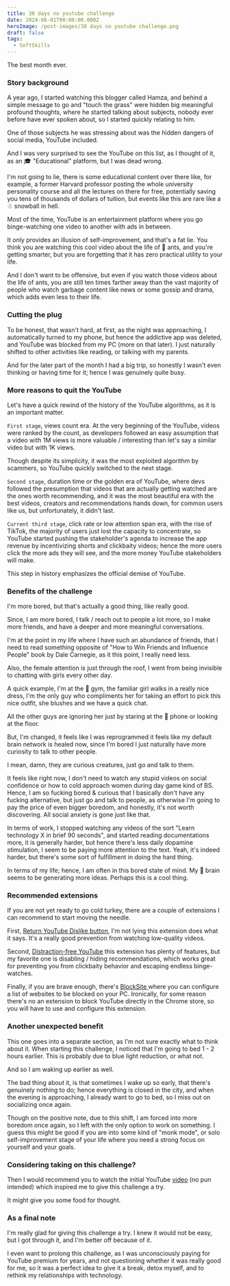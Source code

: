 ```yaml
---
title: 30 days no youtube challenge
date: 2024-06-01T00:00:00.000Z
heroImage: /post-images/30 days no youtube challenge.png
draft: false
tags:
  - SoftSkills
---
```


The best month ever.

### Story background

A year ago, I started watching this blogger called Hamza, and behind a simple message to go and "touch the grass" were hidden big meaningful  profound thoughts, where he started talking about subjects, nobody ever before have ever spoken about, so I started quickly relating to him.

One of those subjects he was stressing about was the hidden dangers of social media, YouTube included.

And I was very surprised to see the YouTube on this list, as I thought of it, as an 🎓 "Educational" platform, but I was dead wrong.

I'm not going to lie, there is some educational content over there like, for example, a former Harvard professor posting the whole university personality course and all the lectures on there for free, potentially saving you tens of thousands of dollars of tuition, but events like this are rare like a ☃ snowball in hell.

Most of the time, YouTube is an entertainment platform where you go binge-watching one video to another with ads in between.

It only provides an illusion of self-improvement, and that's a fat lie. You think you are watching this cool video about the life of 🐜 ants, and you're getting smarter, but you are forgetting that it has zero practical utility to your life.

And I don't want to be offensive, but even if you watch those videos about the life of ants, you are still ten times farther away than the vast majority of people who watch garbage content like news or some gossip and drama, which adds even less to their life.

### Cutting the plug

To be honest, that wasn't hard, at first, as the night was approaching, I automatically turned to my phone, but hence the addictive app was deleted, and YouTube was blocked from my PC (more on that later). I just naturally shifted to other activities like reading, or talking with my parents.

And for the later part of the month I had a big trip, so honestly I wasn't even thinking or having time for it; hence I was genuinely quite busy.

### More reasons to quit the YouTube

Let's have a quick rewind of the history of the YouTube algorithms, as it is an important matter.

`First stage`, views count era. At the very beginning of the YouTube, videos were ranked by the count, as developers followed an easy assumption that a video with 1M views is more valuable / interesting than let's say a similar video but with 1K views.

Though despite its simplicity, it was the most exploited algorithm by scammers, so YouTube quickly switched to the next stage.

`Second stage`, duration time or the golden era of YouTube, where devs followed the presumption that videos that are actually getting watched are the ones worth recommending, and it was the most beautiful era with the best videos, creators and recommendations hands down, for common users like us, but unfortunately, it didn't last.

`Current third stage`, click rate or low attention span era, with the rise of TikTok, the majority of users just lost the capacity to concentrate, so YouTube started pushing the stakeholder's agenda to increase the app revenue by incentivizing shorts and clickbaity videos; hence the more users click the more ads they will see, and the more money YouTube stakeholders will make.

This step in history emphasizes the official demise of YouTube.

### Benefits of the challenge

I'm more bored, but that's actually a good thing, like really good.

Since, I am more bored, I talk / reach out to people a lot more, so I make more friends, and have a deeper and more meaningful conversations.

I'm at the point in my life where I have such an abundance of friends, that I need to read something opposite of "How to Win Friends and Influence People" book by Dale Carnegie, as it this point, I really need less.

Also, the female attention is just through the roof, I went from being invisible to chatting with girls every other day.

A quick example, I'm at the 💪 gym, the familiar girl walks in a really nice dress, I'm the only guy who compliments her for taking an effort to pick this nice outfit, she blushes and we have a quick chat.

All the other guys are ignoring her just by staring at the 📱 phone or looking at the floor.

But, I'm changed, it feels like I was reprogrammed it feels like my default brain network is healed now, since I'm bored I just naturally have more curiosity to talk to other people.

I mean, damn, they are curious creatures, just go and talk to them.

It feels like right now, I don't need to watch any stupid videos on social confidence or how to cold approach women during day game kind of BS. Hence, I am so fucking bored & curious that I basically don't have any fucking alternative, but just go and talk to people, as otherwise I'm going to pay the price of even bigger boredom, and honestly, it's not worth discovering. All social anxiety is gone just like that.

In terms of work, I stopped watching any videos of the sort "Learn technology X in brief 90 seconds", and started reading documentations more, it is generally harder, but hence there's less daily dopamine stimulation, I seem to be paying more attention to the text. Yeah, it's indeed harder, but there's some sort of fulfillment in doing the hard thing.

In terms of my life; hence, I am often in this bored state of mind. My 🧠 brain seems to be generating more ideas. Perhaps this is a cool thing.

### Recommended extensions

If you are not yet ready to go cold turkey, there are a couple of extensions I can recommend to start moving the needle.

First, [Return YouTube Dislike button](https://chromewebstore.google.com/detail/return-youtube-dislike/gebbhagfogifgggkldgodflihgfeippi), I'm not lying this extension does what it says. It's a really good prevention from watching low-quality videos.

Second, [Distraction-free YouTube](https://chromewebstore.google.com/detail/df-tube-distraction-free/mjdepdfccjgcndkmemponafgioodelna) this extension has plenty of features, but my favorite one is disabling / hiding recommendations, which works great for preventing you from clickbaity behavior and escaping endless binge-watches.

Finally, if you are brave enough, there's [BlockSite ](https://chromewebstore.google.com/detail/blocksite-block-websites/eiimnmioipafcokbfikbljfdeojpcgbh)
where you can configure a list of websites to be blocked on your PC. Ironically, for some reason there's no an extension to block YouTube directly in the Chrome store, so you will have to use and configure this extension.

### Another unexpected benefit

This one goes into a separate section, as I'm not sure exactly what to think about it. When starting this challenge, I noticed that I'm going to bed 1 - 2 hours earlier. This is probably due to blue light reduction, or what not.

And so I am waking up earlier as well.

The bad thing about it, is that sometimes I wake up so early, that there's genuinely nothing to do; hence everything is closed in the city, and when the evening is approaching, I already want to go to bed, so I miss out on socializing once again.

Though on the positive note, due to this shift, I am forced into more boredom once again, so I left with the only option to work on something. I guess this might be good if you are into some kind of "monk mode", or solo self-improvement stage of your life where you need a strong focus on yourself and your goals.

### Considering taking on this challenge?

Then I would recommend you to watch the initial YouTube [video](https://www.youtube.com/watch?v=XQxru41r4Pw) (no pun intended) which inspired me to give this challenge a try.

It might give you some food for thought.

### As a final note

I'm really glad for giving this challenge a try. I knew it would not be easy, but I got through it, and I'm better off because of it.

I even want to prolong this challenge, as I was unconsciously paying for YouTube premium for years, and not questioning whether it was really good for me, so it was a perfect idea to give it a break, detox myself, and to rethink my relationships with technology.
